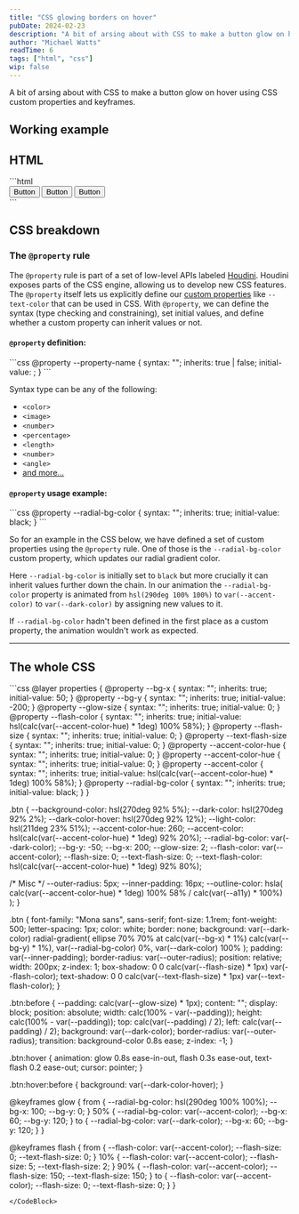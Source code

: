```yaml
---
title: "CSS glowing borders on hover"
pubDate: 2024-02-23
description: "A bit of arsing about with CSS to make a button glow on hover using CSS custom properties and keyframes."
author: "Michael Watts"
readTime: 6
tags: ["html", "css"]
wip: false
---
```


<LeadParagraph>
  A bit of arsing about with CSS to make a button glow on hover using CSS custom properties and keyframes.
</LeadParagraph>

## Working example

<GlowingButtonExampleForPost />

## HTML

<CodeBlock lang="html" filename="example.html">
```html
<main>
  <button class="btn">Button</button>
  <button class="btn">Button</button>
  <button class="btn">Button</button>
</main>
```
</CodeBlock>

## CSS breakdown

### The `@property` rule

The `@property` rule is part of a set of low-level APIs labeled [Houdini](https://developer.mozilla.org/en-US/docs/Web/API/Houdini_APIs).
Houdini exposes parts of the CSS engine, allowing us to develop new CSS features.
The `@property` itself lets us explicitly define our [custom properties](https://developer.mozilla.org/en-US/docs/Web/CSS/--*) like `--text-color` that can be used in CSS.
With `@property`, we can define the syntax (type checking and constraining), set initial values, and define whether a custom property can inherit values or not.

#### `@property` definition:

<CodeBlock lang="css" filename="style.css">
```css
@property --property-name {
  syntax: "<type>";
  inherits: true | false;
  initial-value: <value>;
}
```
</CodeBlock>

Syntax type can be any of the following:

- `<color>`
- `<image>`
- `<number>`
- `<percentage>`
- `<length>`
- `<number>`
- `<angle>`
- [and more...](https://developer.mozilla.org/en-US/docs/Web/CSS/@property/syntax)

#### `@property` usage example:

<CodeBlock lang="css" filename="style.css">
```css
@property --radial-bg-color {
  syntax: "<color>";
  inherits: true;
  initial-value: black;
}
```
</CodeBlock>

So for an example in the CSS below, we have defined a set of custom properties using the `@property` rule.
One of those is the `--radial-bg-color` custom property, which updates our radial gradient color.

Here `--radial-bg-color` is initially set to `black` but more crucially it can inherit values further down the chain.
In our animation the `--radial-bg-color` property is animated from `hsl(290deg 100% 100%)` to `var(--accent-color)` to `var(--dark-color)` by assigning new values to it.

If `--radial-bg-color` hadn't been defined in the first place as a custom property, the animation wouldn't work as expected.

---

## The whole CSS

<CodeBlock lang="css" filename="style.css">
```css
@layer properties {
  @property --bg-x {
    syntax: "<number>";
    inherits: true;
    initial-value: 50;
  }
  @property --bg-y {
    syntax: "<number>";
    inherits: true;
    initial-value: -200;
  }
  @property --glow-size {
    syntax: "<number>";
    inherits: true;
    initial-value: 0;
  }
  @property --flash-color {
    syntax: "<color>";
    inherits: true;
    initial-value: hsl(calc(var(--accent-color-hue) * 1deg) 100% 58%);
  }
  @property --flash-size {
    syntax: "<number>";
    inherits: true;
    initial-value: 0;
  }
  @property --text-flash-size {
    syntax: "<number>";
    inherits: true;
    initial-value: 0;
  }
  @property --accent-color-hue {
    syntax: "<number>";
    inherits: true;
    initial-value: 0;
  }
  @property --accent-color-hue {
    syntax: "<number>";
    inherits: true;
    initial-value: 0;
  }
  @property --accent-color {
    syntax: "<color>";
    inherits: true;
    initial-value: hsl(calc(var(--accent-color-hue) * 1deg) 100% 58%);
  }
  @property --radial-bg-color {
    syntax: "<color>";
    inherits: true;
    initial-value: black;
  }
}

.btn {
  --background-color: hsl(270deg 92% 5%);
  --dark-color: hsl(270deg 92% 2%);
  --dark-color-hover: hsl(270deg 92% 12%);
  --light-color: hsl(211deg 23% 51%);
  --accent-color-hue: 260;
  --accent-color: hsl(calc(var(--accent-color-hue) * 1deg) 92% 20%);
  --radial-bg-color: var(--dark-color);
  --bg-y: -50;
  --bg-x: 200;
  --glow-size: 2;
  --flash-color: var(--accent-color);
  --flash-size: 0;
  --text-flash-size: 0;
  --text-flash-color: hsl(calc(var(--accent-color-hue) * 1deg) 92% 80%);

  /* Misc */
  --outer-radius: 5px;
  --inner-padding: 16px;
  --outline-color: hsla(
    calc(var(--accent-color-hue) * 1deg) 100% 58% / calc(var(--a11y) * 100%)
  );
}

.btn {
  font-family: "Mona sans", sans-serif;
  font-size: 1.1rem;
  font-weight: 500;
  letter-spacing: 1px;
  color: white;
  border: none;
  background: var(--dark-color) radial-gradient(
      ellipse 70% 70% at calc(var(--bg-x) * 1%) calc(var(--bg-y) * 1%),
      var(--radial-bg-color) 0%,
      var(--dark-color) 100%
    );
  padding: var(--inner-padding);
  border-radius: var(--outer-radius);
  position: relative;
  width: 200px;
  z-index: 1;
  box-shadow: 0 0 calc(var(--flash-size) * 1px) var(--flash-color);
  text-shadow: 0 0 calc(var(--text-flash-size) * 1px) var(--text-flash-color);
}

.btn:before {
  --padding: calc(var(--glow-size) * 1px);
  content: "";
  display: block;
  position: absolute;
  width: calc(100% - var(--padding));
  height: calc(100% - var(--padding));
  top: calc(var(--padding) / 2);
  left: calc(var(--padding) / 2);
  background: var(--dark-color);
  border-radius: var(--outer-radius);
  transition: background-color 0.8s ease;
  z-index: -1;
}

.btn:hover {
  animation: glow 0.8s ease-in-out, flash 0.3s ease-out, text-flash 0.2 ease-out;
  cursor: pointer;
}

.btn:hover:before {
  background: var(--dark-color-hover);
}

@keyframes glow {
  from {
    --radial-bg-color: hsl(290deg 100% 100%);
    --bg-x: 100;
    --bg-y: 0;
  }
  50% {
    --radial-bg-color: var(--accent-color);
    --bg-x: 60;
    --bg-y: 120;
  }
  to {
    --radial-bg-color: var(--dark-color);
    --bg-x: 60;
    --bg-y: 120;
  }
}

@keyframes flash {
  from {
    --flash-color: var(--accent-color);
    --flash-size: 0;
    --text-flash-size: 0;
  }
  10% {
    --flash-color: var(--accent-color);
    --flash-size: 5;
    --text-flash-size: 2;
  }
  90% {
    --flash-color: var(--accent-color);
    --flash-size: 150;
    --text-flash-size: 150;
  }
  to {
    --flash-color: var(--accent-color);
    --flash-size: 0;
    --text-flash-size: 0;
  }
}
```
</CodeBlock>
